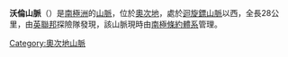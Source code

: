 {{coord|78|28|S|158|16|E|display=title}}

'''沃倫山脈'''（{{lang-en|Warren Range}}）是[[南極洲|南極洲]]的[[山脈|山脈]]，位於[[奧次地|奧次地]]，處於[[迴旋鏢山脈|迴旋鏢山脈]]以西，全長28公里，由[[英聯邦|英聯邦]]探險隊發現，該山脈現時由[[南極條約體系|南極條約體系]]管理。

{{DEFAULTSORT:Warren Range}}
[[Category:奧次地山脈|Category:奧次地山脈]]


{{OatesLand-geo-stub}}